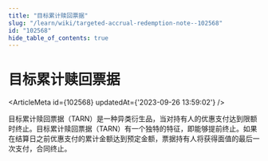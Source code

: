 ```yaml
---
title: "目标累计赎回票据"
slug: "/learn/wiki/targeted-accrual-redemption-note--102568"
id: "102568"
hide_table_of_contents: true
---
```



# 目标累计赎回票据

<ArticleMeta id={102568} updatedAt={'2023-09-26 13:59:02'} />
<div className='border-solid border-b border-t-0 my-4 border-[var(--ifm-color-gray-300)]' />

目标累计赎回票据（TARN）是一种异类衍生品，当对持有人的优惠支付达到限额时终止。目标累计赎回票据（TARN）有一个独特的特征，即能够提前终止。如果在结算日之前优惠支付的累计金额达到预定金额，票据持有人将获得面值的最后一次支付，合同终止。
